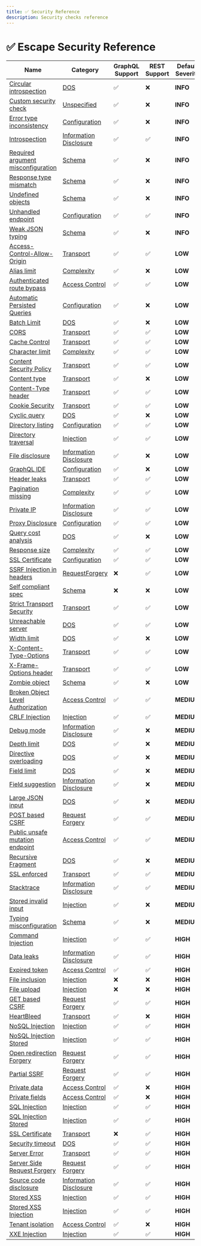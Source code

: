 ```yaml
---
title: ✅ Security Reference
description: Security checks reference
---
```



# ✅ Escape Security Reference

| Name                                     | Category                                              | GraphQL Support | REST Support | Default Severity                                    | OWASP 2023                                                                                                                        |
| ---------------------------------------- | ----------------------------------------------------- | --------------- | ------------ | --------------------------------------------------- | --------------------------------------------------------------------------------------------------------------------------------- |
| [Circular introspection](./)             | [DOS](../dos)                                         | ✅              | ❌           | **<span className="info-severityom">INFO</span>**   | [A08:2023](https://github.com/OWASP/API-Security/blob/master/editions/2023/en/0xa8-lack-of-protection-from-automated-threats.md)  |
| [Custom security check](./)              | [Unspecified](../unspecified)                         | ✅              | ❌           | **<span className="info-severityom">INFO</span>**   | [A08:2023](https://github.com/OWASP/API-Security/blob/master/editions/2023/en/0xa8-lack-of-protection-from-automated-threats.md)  |
| [Error type inconsistency](./)           | [Configuration](../configuration)                     | ✅              | ❌           | **<span className="info-severityom">INFO</span>**   | [A08:2023](https://github.com/OWASP/API-Security/blob/master/editions/2023/en/0xa8-lack-of-protection-from-automated-threats.md)  |
| [Introspection](./)                      | [Information Disclosure](../information%20disclosure) | ✅              | ✅           | **<span className="info-severityom">INFO</span>**   | [A07:2023](https://github.com/OWASP/API-Security/blob/master/editions/2023/en/0xa7-security-misconfiguration.md)                  |
| [Required argument misconfiguration](./) | [Schema](../schema)                                   | ✅              | ❌           | **<span className="info-severityom">INFO</span>**   | [A08:2023](https://github.com/OWASP/API-Security/blob/master/editions/2023/en/0xa8-lack-of-protection-from-automated-threats.md)  |
| [Response type mismatch](./)             | [Schema](../schema)                                   | ✅              | ❌           | **<span className="info-severityom">INFO</span>**   | [A08:2019](https://github.com/OWASP/API-Security/blob/master/editions/2019/en/0xa8-injection.md)                                  |
| [Undefined objects](./)                  | [Schema](../schema)                                   | ✅              | ❌           | **<span className="info-severityom">INFO</span>**   | [A09:2023](https://github.com/OWASP/API-Security/blob/master/editions/2023/en/0xa9-improper-assets-management.md)                 |
| [Unhandled endpoint](./)                 | [Configuration](../configuration)                     | ✅              | ✅           | **<span className="info-severityom">INFO</span>**   | [A02:2023](https://github.com/OWASP/API-Security/blob/master/editions/2023/en/0xa2-broken-authentication.md)                      |
| [Weak JSON typing](./)                   | [Schema](../schema)                                   | ✅              | ❌           | **<span className="info-severityom">INFO</span>**   | [A08:2019](https://github.com/OWASP/API-Security/blob/master/editions/2019/en/0xa8-injection.md)                                  |
| [Access-Control-Allow-Origin](./)        | [Transport](../transport)                             | ✅              | ✅           | **<span className="low-severity">LOW</span>**       | [A07:2023](https://github.com/OWASP/API-Security/blob/master/editions/2023/en/0xa7-security-misconfiguration.md)                  |
| [Alias limit](./)                        | [Complexity](../complexity)                           | ✅              | ❌           | **<span className="low-severity">LOW</span>**       | [A05:2023](https://github.com/OWASP/API-Security/blob/master/editions/2023/en/0xa5-broken-function-level-authorization.md)        |
| [Authenticated route bypass](./)         | [Access Control](../access%20control)                 | ✅              | ✅           | **<span className="low-severity">LOW</span>**       | [A02:2023](https://github.com/OWASP/API-Security/blob/master/editions/2023/en/0xa2-broken-authentication.md)                      |
| [Automatic Persisted Queries](./)        | [Configuration](../configuration)                     | ✅              | ❌           | **<span className="low-severity">LOW</span>**       | [A08:2023](https://github.com/OWASP/API-Security/blob/master/editions/2023/en/0xa8-lack-of-protection-from-automated-threats.md)  |
| [Batch Limit](./)                        | [DOS](../dos)                                         | ✅              | ❌           | **<span className="low-severity">LOW</span>**       | [A08:2023](https://github.com/OWASP/API-Security/blob/master/editions/2023/en/0xa8-lack-of-protection-from-automated-threats.md)  |
| [CORS](./)                               | [Transport](../transport)                             | ✅              | ✅           | **<span className="low-severity">LOW</span>**       | [A07:2023](https://github.com/OWASP/API-Security/blob/master/editions/2023/en/0xa7-security-misconfiguration.md)                  |
| [Cache Control](./)                      | [Transport](../transport)                             | ✅              | ✅           | **<span className="low-severity">LOW</span>**       | [A07:2023](https://github.com/OWASP/API-Security/blob/master/editions/2023/en/0xa7-security-misconfiguration.md)                  |
| [Character limit](./)                    | [Complexity](../complexity)                           | ✅              | ✅           | **<span className="low-severity">LOW</span>**       | [A08:2023](https://github.com/OWASP/API-Security/blob/master/editions/2023/en/0xa8-lack-of-protection-from-automated-threats.md)  |
| [Content Security Policy](./)            | [Transport](../transport)                             | ✅              | ✅           | **<span className="low-severity">LOW</span>**       | [A07:2023](https://github.com/OWASP/API-Security/blob/master/editions/2023/en/0xa7-security-misconfiguration.md)                  |
| [Content type](./)                       | [Transport](../transport)                             | ✅              | ❌           | **<span className="low-severity">LOW</span>**       | [A07:2023](https://github.com/OWASP/API-Security/blob/master/editions/2023/en/0xa7-security-misconfiguration.md)                  |
| [Content-Type header](./)                | [Transport](../transport)                             | ✅              | ✅           | **<span className="low-severity">LOW</span>**       | [A07:2023](https://github.com/OWASP/API-Security/blob/master/editions/2023/en/0xa7-security-misconfiguration.md)                  |
| [Cookie Security](./)                    | [Transport](../transport)                             | ✅              | ✅           | **<span className="low-severity">LOW</span>**       | [A07:2023](https://github.com/OWASP/API-Security/blob/master/editions/2023/en/0xa7-security-misconfiguration.md)                  |
| [Cyclic query](./)                       | [DOS](../dos)                                         | ✅              | ❌           | **<span className="low-severity">LOW</span>**       | [A07:2023](https://github.com/OWASP/API-Security/blob/master/editions/2023/en/0xa7-security-misconfiguration.md)                  |
| [Directory listing](./)                  | [Configuration](../configuration)                     | ✅              | ✅           | **<span className="low-severity">LOW</span>**       | [A01:2023](https://github.com/OWASP/API-Security/blob/master/editions/2023/en/0xa1-broken-object-level-authorization.md)          |
| [Directory traversal](./)                | [Injection](../injection)                             | ✅              | ✅           | **<span className="low-severity">LOW</span>**       | [A08:2019](https://github.com/OWASP/API-Security/blob/master/editions/2019/en/0xa8-injection.md)                                  |
| [File disclosure](./)                    | [Information Disclosure](../information%20disclosure) | ✅              | ❌           | **<span className="low-severity">LOW</span>**       | [A07:2023](https://github.com/OWASP/API-Security/blob/master/editions/2023/en/0xa7-security-misconfiguration.md)                  |
| [GraphQL IDE](./)                        | [Configuration](../configuration)                     | ✅              | ❌           | **<span className="low-severity">LOW</span>**       | [A07:2023](https://github.com/OWASP/API-Security/blob/master/editions/2023/en/0xa7-security-misconfiguration.md)                  |
| [Header leaks](./)                       | [Transport](../transport)                             | ✅              | ✅           | **<span className="low-severity">LOW</span>**       | [A07:2023](https://github.com/OWASP/API-Security/blob/master/editions/2023/en/0xa7-security-misconfiguration.md)                  |
| [Pagination missing](./)                 | [Complexity](../complexity)                           | ✅              | ✅           | **<span className="low-severity">LOW</span>**       | [A08:2023](https://github.com/OWASP/API-Security/blob/master/editions/2023/en/0xa8-lack-of-protection-from-automated-threats.md)  |
| [Private IP](./)                         | [Information Disclosure](../information%20disclosure) | ✅              | ✅           | **<span className="low-severity">LOW</span>**       | [A01:2023](https://github.com/OWASP/API-Security/blob/master/editions/2023/en/0xa1-broken-object-level-authorization.md)          |
| [Proxy Disclosure](./)                   | [Configuration](../configuration)                     | ✅              | ✅           | **<span className="low-severity">LOW</span>**       | [A05:2023](https://github.com/OWASP/API-Security/blob/master/editions/2023/en/0xa5-broken-function-level-authorization.md)        |
| [Query cost analysis](./)                | [DOS](../dos)                                         | ✅              | ❌           | **<span className="low-severity">LOW</span>**       | [A08:2023](https://github.com/OWASP/API-Security/blob/master/editions/2023/en/0xa8-lack-of-protection-from-automated-threats.md)  |
| [Response size](./)                      | [Complexity](../complexity)                           | ✅              | ✅           | **<span className="low-severity">LOW</span>**       | [A07:2023](https://github.com/OWASP/API-Security/blob/master/editions/2023/en/0xa7-security-misconfiguration.md)                  |
| [SSL Certificate](./)                    | [Configuration](../configuration)                     | ✅              | ✅           | **<span className="low-severity">LOW</span>**       | [A06:2023](https://github.com/OWASP/API-Security/blob/master/editions/2023/en/0xa6-server-side-request-forgery.md)                |
| [SSRF Injection in headers](./)          | [RequestForgery](../requestforgery)                   | ❌              | ✅           | **<span className="low-severity">LOW</span>**       | [A10:2023](https://github.com/OWASP/API-Security/blob/master/editions/2023/en/0xaa-unsafe-consumption-of-apis.md)                 |
| [Self compliant spec](./)                | [Schema](../schema)                                   | ❌              | ❌           | **<span className="low-severity">LOW</span>**       | [A02:2023](https://github.com/OWASP/API-Security/blob/master/editions/2023/en/0xa2-broken-authentication.md)                      |
| [Strict Transport Security](./)          | [Transport](../transport)                             | ✅              | ✅           | **<span className="low-severity">LOW</span>**       | [A07:2023](https://github.com/OWASP/API-Security/blob/master/editions/2023/en/0xa7-security-misconfiguration.md)                  |
| [Unreachable server](./)                 | [DOS](../dos)                                         | ✅              | ✅           | **<span className="low-severity">LOW</span>**       | [A08:2023](https://github.com/OWASP/API-Security/blob/master/editions/2023/en/0xa8-lack-of-protection-from-automated-threats.md)  |
| [Width limit](./)                        | [DOS](../dos)                                         | ✅              | ❌           | **<span className="low-severity">LOW</span>**       | [A04:2023](https://github.com/OWASP/API-Security/blob/master/editions/2023/en/0xa4-unrestricted-resource-consumption.md)          |
| [X-Content-Type-Options](./)             | [Transport](../transport)                             | ✅              | ✅           | **<span className="low-severity">LOW</span>**       | [A07:2023](https://github.com/OWASP/API-Security/blob/master/editions/2023/en/0xa7-security-misconfiguration.md)                  |
| [X-Frame-Options header](./)             | [Transport](../transport)                             | ✅              | ✅           | **<span className="low-severity">LOW</span>**       | [A07:2023](https://github.com/OWASP/API-Security/blob/master/editions/2023/en/0xa7-security-misconfiguration.md)                  |
| [Zombie object](./)                      | [Schema](../schema)                                   | ✅              | ❌           | **<span className="low-severity">LOW</span>**       | [A09:2023](https://github.com/OWASP/API-Security/blob/master/editions/2023/en/0xa9-improper-assets-management.md)                 |
| [Broken Object Level Authorization](./)  | [Access Control](../access%20control)                 | ✅              | ✅           | **<span className="medium-severity">MEDIUM</span>** | [A01:2023](https://github.com/OWASP/API-Security/blob/master/editions/2023/en/0xa1-broken-object-level-authorization.md)          |
| [CRLF Injection](./)                     | [Injection](../injection)                             | ✅              | ✅           | **<span className="medium-severity">MEDIUM</span>** | [A08:2019](https://github.com/OWASP/API-Security/blob/master/editions/2019/en/0xa8-injection.md)                                  |
| [Debug mode](./)                         | [Information Disclosure](../information%20disclosure) | ✅              | ❌           | **<span className="medium-severity">MEDIUM</span>** | [A07:2023](https://github.com/OWASP/API-Security/blob/master/editions/2023/en/0xa7-security-misconfiguration.md)                  |
| [Depth limit](./)                        | [DOS](../dos)                                         | ✅              | ❌           | **<span className="medium-severity">MEDIUM</span>** | [A04:2023](https://github.com/OWASP/API-Security/blob/master/editions/2023/en/0xa4-unrestricted-resource-consumption.md)          |
| [Directive overloading](./)              | [DOS](../dos)                                         | ✅              | ❌           | **<span className="medium-severity">MEDIUM</span>** | [A08:2023](https://github.com/OWASP/API-Security/blob/master/editions/2023/en/0xa8-lack-of-protection-from-automated-threats.md)  |
| [Field limit](./)                        | [DOS](../dos)                                         | ✅              | ❌           | **<span className="medium-severity">MEDIUM</span>** | [A04:2023](https://github.com/OWASP/API-Security/blob/master/editions/2023/en/0xa4-unrestricted-resource-consumption.md)          |
| [Field suggestion](./)                   | [Information Disclosure](../information%20disclosure) | ✅              | ❌           | **<span className="medium-severity">MEDIUM</span>** | [A07:2023](https://github.com/OWASP/API-Security/blob/master/editions/2023/en/0xa7-security-misconfiguration.md)                  |
| [Large JSON input](./)                   | [DOS](../dos)                                         | ✅              | ❌           | **<span className="medium-severity">MEDIUM</span>** | [A04:2023](https://github.com/OWASP/API-Security/blob/master/editions/2023/en/0xa4-unrestricted-resource-consumption.md)          |
| [POST based CSRF](./)                    | [Request Forgery](../request%20forgery)               | ✅              | ✅           | **<span className="medium-severity">MEDIUM</span>** | [A02:2023](https://github.com/OWASP/API-Security/blob/master/editions/2023/en/0xa2-broken-authentication.md)                      |
| [Public unsafe mutation endpoint](./)    | [Access Control](../access%20control)                 | ✅              | ✅           | **<span className="medium-severity">MEDIUM</span>** | [A05:2023](https://github.com/OWASP/API-Security/blob/master/editions/2023/en/0xa5-broken-function-level-authorization.md)        |
| [Recursive Fragment](./)                 | [DOS](../dos)                                         | ✅              | ❌           | **<span className="medium-severity">MEDIUM</span>** | [A08:2023](https://github.com/OWASP/API-Security/blob/master/editions/2023/en/0xa8-lack-of-protection-from-automated-threats.md)  |
| [SSL enforced](./)                       | [Transport](../transport)                             | ✅              | ✅           | **<span className="medium-severity">MEDIUM</span>** | [A02:2023](https://github.com/OWASP/API-Security/blob/master/editions/2023/en/0xa2-broken-authentication.md)                      |
| [Stacktrace](./)                         | [Information Disclosure](../information%20disclosure) | ✅              | ✅           | **<span className="medium-severity">MEDIUM</span>** | [A07:2023](https://github.com/OWASP/API-Security/blob/master/editions/2023/en/0xa7-security-misconfiguration.md)                  |
| [Stored invalid input](./)               | [Injection](../injection)                             | ✅              | ❌           | **<span className="medium-severity">MEDIUM</span>** | [A03:2023](https://github.com/OWASP/API-Security/blob/master/editions/2023/en/0xa3-broken-object-property-level-authorization.md) |
| [Typing misconfiguration](./)            | [Schema](../schema)                                   | ✅              | ❌           | **<span className="medium-severity">MEDIUM</span>** | [A08:2019](https://github.com/OWASP/API-Security/blob/master/editions/2019/en/0xa8-injection.md)                                  |
| [Command Injection](./)                  | [Injection](../injection)                             | ✅              | ✅           | **<span className="high-severity">HIGH</span>**     | [A08:2019](https://github.com/OWASP/API-Security/blob/master/editions/2019/en/0xa8-injection.md)                                  |
| [Data leaks](./)                         | [Information Disclosure](../information%20disclosure) | ✅              | ✅           | **<span className="high-severity">HIGH</span>**     | [A01:2023](https://github.com/OWASP/API-Security/blob/master/editions/2023/en/0xa1-broken-object-level-authorization.md)          |
| [Expired token](./)                      | [Access Control](../access%20control)                 | ✅              | ✅           | **<span className="high-severity">HIGH</span>**     | [A02:2023](https://github.com/OWASP/API-Security/blob/master/editions/2023/en/0xa2-broken-authentication.md)                      |
| [File inclusion](./)                     | [Injection](../injection)                             | ❌              | ❌           | **<span className="high-severity">HIGH</span>**     | [A08:2019](https://github.com/OWASP/API-Security/blob/master/editions/2019/en/0xa8-injection.md)                                  |
| [File upload](./)                        | [Injection](../injection)                             | ❌              | ❌           | **<span className="high-severity">HIGH</span>**     | [A07:2023](https://github.com/OWASP/API-Security/blob/master/editions/2023/en/0xa7-security-misconfiguration.md)                  |
| [GET based CSRF](./)                     | [Request Forgery](../request%20forgery)               | ✅              | ✅           | **<span className="high-severity">HIGH</span>**     | [A02:2023](https://github.com/OWASP/API-Security/blob/master/editions/2023/en/0xa2-broken-authentication.md)                      |
| [HeartBleed](./)                         | [Transport](../transport)                             | ✅              | ❌           | **<span className="high-severity">HIGH</span>**     | [A07:2023](https://github.com/OWASP/API-Security/blob/master/editions/2023/en/0xa7-security-misconfiguration.md)                  |
| [NoSQL Injection](./)                    | [Injection](../injection)                             | ✅              | ✅           | **<span className="high-severity">HIGH</span>**     | [A09:2023](https://github.com/OWASP/API-Security/blob/master/editions/2023/en/0xa9-improper-assets-management.md)                 |
| [NoSQL Injection Stored](./)             | [Injection](../injection)                             | ✅              | ✅           | **<span className="high-severity">HIGH</span>**     | [A09:2023](https://github.com/OWASP/API-Security/blob/master/editions/2023/en/0xa9-improper-assets-management.md)                 |
| [Open redirection Forgery](./)           | [Request Forgery](../request%20forgery)               | ✅              | ✅           | **<span className="high-severity">HIGH</span>**     | [A03:2023](https://github.com/OWASP/API-Security/blob/master/editions/2023/en/0xa3-broken-object-property-level-authorization.md) |
| [Partial SSRF](./)                       | [Request Forgery](../request%20forgery)               | ✅              | ✅           | **<span className="high-severity">HIGH</span>**     | [A06:2023](https://github.com/OWASP/API-Security/blob/master/editions/2023/en/0xa6-server-side-request-forgery.md)                |
| [Private data](./)                       | [Access Control](../access%20control)                 | ✅              | ❌           | **<span className="high-severity">HIGH</span>**     | [A03:2023](https://github.com/OWASP/API-Security/blob/master/editions/2023/en/0xa3-broken-object-property-level-authorization.md) |
| [Private fields](./)                     | [Access Control](../access%20control)                 | ✅              | ❌           | **<span className="high-severity">HIGH</span>**     | [A01:2023](https://github.com/OWASP/API-Security/blob/master/editions/2023/en/0xa1-broken-object-level-authorization.md)          |
| [SQL Injection](./)                      | [Injection](../injection)                             | ✅              | ✅           | **<span className="high-severity">HIGH</span>**     | [A09:2023](https://github.com/OWASP/API-Security/blob/master/editions/2023/en/0xa9-improper-assets-management.md)                 |
| [SQL Injection Stored](./)               | [Injection](../injection)                             | ✅              | ✅           | **<span className="high-severity">HIGH</span>**     | [A09:2023](https://github.com/OWASP/API-Security/blob/master/editions/2023/en/0xa9-improper-assets-management.md)                 |
| [SSL Certificate](./)                    | [Transport](../transport)                             | ❌              | ✅           | **<span className="high-severity">HIGH</span>**     | [A02:2023](https://github.com/OWASP/API-Security/blob/master/editions/2023/en/0xa2-broken-authentication.md)                      |
| [Security timeout](./)                   | [DOS](../dos)                                         | ✅              | ✅           | **<span className="high-severity">HIGH</span>**     | [A07:2023](https://github.com/OWASP/API-Security/blob/master/editions/2023/en/0xa7-security-misconfiguration.md)                  |
| [Server Error](./)                       | [Transport](../transport)                             | ✅              | ✅           | **<span className="high-severity">HIGH</span>**     | [A05:2023](https://github.com/OWASP/API-Security/blob/master/editions/2023/en/0xa5-broken-function-level-authorization.md)        |
| [Server Side Request Forgery](./)        | [Request Forgery](../request%20forgery)               | ✅              | ✅           | **<span className="high-severity">HIGH</span>**     | [A06:2023](https://github.com/OWASP/API-Security/blob/master/editions/2023/en/0xa6-server-side-request-forgery.md)                |
| [Source code disclosure](./)             | [Information Disclosure](../information%20disclosure) | ✅              | ✅           | **<span className="high-severity">HIGH</span>**     | [A07:2023](https://github.com/OWASP/API-Security/blob/master/editions/2023/en/0xa7-security-misconfiguration.md)                  |
| [Stored XSS](./)                         | [Injection](../injection)                             | ✅              | ✅           | **<span className="high-severity">HIGH</span>**     | [A08:2019](https://github.com/OWASP/API-Security/blob/master/editions/2019/en/0xa8-injection.md)                                  |
| [Stored XSS Injection](./)               | [Injection](../injection)                             | ✅              | ✅           | **<span className="high-severity">HIGH</span>**     | [A08:2019](https://github.com/OWASP/API-Security/blob/master/editions/2019/en/0xa8-injection.md)                                  |
| [Tenant isolation](./)                   | [Access Control](../access%20control)                 | ✅              | ❌           | **<span className="high-severity">HIGH</span>**     | [A05:2023](https://github.com/OWASP/API-Security/blob/master/editions/2023/en/0xa5-broken-function-level-authorization.md)        |
| [XXE Injection](./)                      | [Injection](../injection)                             | ✅              | ✅           | **<span className="high-severity">HIGH</span>**     | [A08:2019](https://github.com/OWASP/API-Security/blob/master/editions/2019/en/0xa8-injection.md)                                  |

